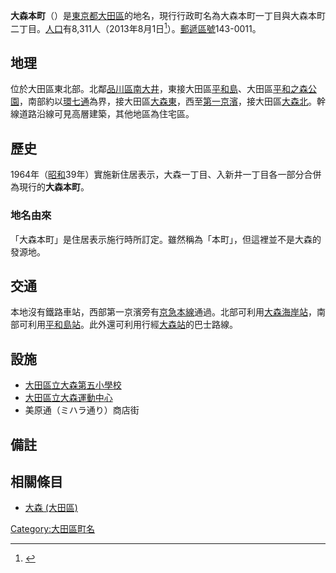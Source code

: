 {{Pathnav|日本|東京都|大田區|frame=1}}
{{Infobox Settlement
|official_name = 大森本町
|native_name =
|settlement_type = [[町|町]]
|image_skyline =
|imagesize =
|image_caption =
|image_flag =
|image_seal =
| image_map =
| map_caption =
| pushpin_map = Tokyo city
|subdivision_type = [[國家|國家]]
|subdivision_name = [[File:Flag_of_Japan.svg|border]] [[日本|日本]]
|subdivision_type1 = [[都道府縣|都道府縣]]
|subdivision_name1 = [[File:Flag_of_Tokyo_Prefecture.svg|25px]] [[東京都|東京都]]
|subdivision_type2 = [[東京都區部|特別區]]
|subdivision_name2 = [[File:Flag_of_Ota,_Tokyo.svg|25px]] [[大田區|大田區]]
|subdivision_type3 = [[地域|地域]]
|subdivision_name3 = [[大森區|大森地域]]
|established_title =
|established_date =
|government_type =
|leader_title =
|leader_name =
|area_magnitude =
|area_total_sq_mi =
|area_total_km2 =
|area_land_sq_mi =
|area_land_km2 =
|area_urban_sq_mi =
|area_urban_km2 =
|area_metro_km2 =
|area_metro_sq_mi =
|population_as_of= 2013年（平成25年）8月1日
|population_footnotes =
|population_total = 8311
|population_urban =
|population_metro =
|population_density_sq_mi =
|population_density_km2 =
| timezone = [[日本標準時間|JST]]
| utc_offset = +9
|timezone_DST =
|utc_offset_DST =
|latd=35|latm=34|lats=41.3|latNS=N
|longd=139|longm=44|longs=11.6|longEW=E
|elevation_footnotes=
|elevation_m =
|elevation_ft =
|postal_code_type = [[郵遞區號|郵遞區號]]
|postal_code = 143-0011
|area_code =
|website =
|footnotes =
}}
'''大森本町'''（{{jpn|j=大森本町|hg=おおもりほんちょう|rm=Ōmori-honchō|f=y}}）是[[東京都|東京都]][[大田區|大田區]]的地名，現行行政町名為大森本町一丁目與大森本町二丁目。[[人口|人口]]有8,311人（2013年8月1日<ref>{{Cite web |url=http://www.city.ota.tokyo.jp/kuseijoho/suuji/jinkou/setai_jinkou/oota_suji2508.html |title=大田区ホームページ：平成25年8月1日現在 |accessdate=2013-08-18 |archive-date=2014-02-18 |archive-url=https://web.archive.org/web/20140218230417/http://www.city.ota.tokyo.jp/kuseijoho/suuji/jinkou/setai_jinkou/oota_suji2508.html |dead-url=no }}</ref>）。[[郵遞區號|郵遞區號]]143-0011。

== 地理 ==
位於大田區東北部。北鄰[[品川區|品川區]][[南大井|南大井]]，東接大田區[[平和島|平和島]]、大田區[[平和之森公園_(大田區)|平和之森公園]]，南部約以[[東京都道318號環狀七號線|環七通]]為界，接大田區[[大森東|大森東]]，西至[[國道15號|第一京濱]]，接大田區[[大森北|大森北]]。幹線道路沿線可見高層建築，其他地區為住宅區。

== 歷史 ==
1964年（[[昭和|昭和]]39年）實施新住居表示，大森一丁目、入新井一丁目各一部分合併為現行的'''大森本町'''。
=== 地名由來 ===
「大森本町」是住居表示施行時所訂定。雖然稱為「本町」，但這裡並不是大森的發源地。

== 交通 ==
本地沒有鐵路車站，西部第一京濱旁有[[京急本線|京急本線]]通過。北部可利用[[大森海岸站|大森海岸站]]，南部可利用[[平和島站|平和島站]]。此外還可利用行經[[大森站_(東京都)|大森站]]的巴士路線。

== 設施 ==
* [[大田區立大森第五小學校|大田區立大森第五小學校]]
* [[大田區立大森運動中心|大田區立大森運動中心]]
* 美原通（ミハラ通り）商店街

== 備註 ==
{{reflist}}

== 相關條目 ==
* [[大森_(大田區)|大森 (大田區)]]

{{大田區的町名}}
{{coord|35|34|41.3|N|139|44|11.6|E|region:JP|display=title}}
{{DEFAULTSORT:Omorihoncho}}

[[Category:大田區町名|Category:大田區町名]]